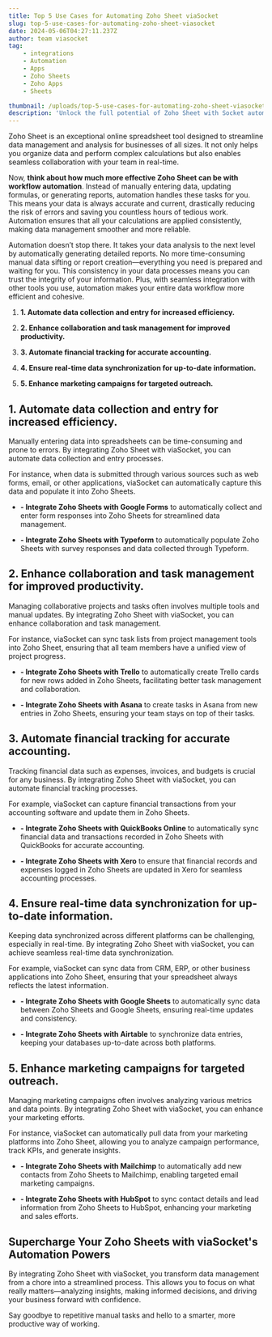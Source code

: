 ```yaml
---
title: Top 5 Use Cases for Automating Zoho Sheet viaSocket
slug: top-5-use-cases-for-automating-zoho-sheet-viasocket
date: 2024-05-06T04:27:11.237Z
author: team viasocket
tag:
    - integrations
    - Automation
    - Apps
    - Zoho Sheets
    - Zoho Apps
    - Sheets

thumbnail: /uploads/top-5-use-cases-for-automating-zoho-sheet-viasocket.png
description: 'Unlock the full potential of Zoho Sheet with Socket automation. Explore the top 5 use cases and take your productivity to the next level.'
---
```


Zoho Sheet is an exceptional online spreadsheet tool designed to streamline data management and analysis for businesses of all sizes. It not only helps you organize data and perform complex calculations but also enables seamless collaboration with your team in real-time.

Now, **think about how much more effective Zoho Sheet can be with workflow automation**. Instead of manually entering data, updating formulas, or generating reports, automation handles these tasks for you. This means your data is always accurate and current, drastically reducing the risk of errors and saving you countless hours of tedious work. Automation ensures that all your calculations are applied consistently, making data management smoother and more reliable.

Automation doesn’t stop there. It takes your data analysis to the next level by automatically generating detailed reports. No more time-consuming manual data sifting or report creation—everything you need is prepared and waiting for you. This consistency in your data processes means you can trust the integrity of your information. Plus, with seamless integration with other tools you use, automation makes your entire data workflow more efficient and cohesive.

1. **1. Automate data collection and entry for increased efficiency.**

2. **2. Enhance collaboration and task management for improved productivity.**

3. **3. Automate financial tracking for accurate accounting.**

4. **4. Ensure real-time data synchronization for up-to-date information.**

5. **5. Enhance marketing campaigns for targeted outreach.**

## 1. Automate data collection and entry for increased efficiency.<a id="1-automate-data-collection-and-entry-for-increased-efficiency"></a>

Manually entering data into spreadsheets can be time-consuming and prone to errors. By integrating Zoho Sheet with viaSocket, you can automate data collection and entry processes.

For instance, when data is submitted through various sources such as web forms, email, or other applications, viaSocket can automatically capture this data and populate it into Zoho Sheets.

-   **- Integrate Zoho Sheets with Google Forms** to automatically collect and enter form responses into Zoho Sheets for streamlined data management.

-   **- Integrate Zoho Sheets with Typeform** to automatically populate Zoho Sheets with survey responses and data collected through Typeform.

## 2. Enhance collaboration and task management for improved productivity.<a id="2-enhance-collaboration-and-task-management-for-improved-productivity"></a>

Managing collaborative projects and tasks often involves multiple tools and manual updates. By integrating Zoho Sheet with viaSocket, you can enhance collaboration and task management.

For instance, viaSocket can sync task lists from project management tools into Zoho Sheet, ensuring that all team members have a unified view of project progress.

-   **- Integrate Zoho Sheets with Trello** to automatically create Trello cards for new rows added in Zoho Sheets, facilitating better task management and collaboration.

-   **- Integrate Zoho Sheets with Asana** to create tasks in Asana from new entries in Zoho Sheets, ensuring your team stays on top of their tasks.

## 3. Automate financial tracking for accurate accounting.<a id="3-automate-financial-tracking-for-accurate-accounting"></a>

Tracking financial data such as expenses, invoices, and budgets is crucial for any business. By integrating Zoho Sheet with viaSocket, you can automate financial tracking processes.

For example, viaSocket can capture financial transactions from your accounting software and update them in Zoho Sheets.

-   **- Integrate Zoho Sheets with QuickBooks Online** to automatically sync financial data and transactions recorded in Zoho Sheets with QuickBooks for accurate accounting.

-   **- Integrate Zoho Sheets with Xero** to ensure that financial records and expenses logged in Zoho Sheets are updated in Xero for seamless accounting processes.

## 4. Ensure real-time data synchronization for up-to-date information.<a id="4-ensure-real-time-data-synchronization-for-up-to-date-information"></a>

Keeping data synchronized across different platforms can be challenging, especially in real-time. By integrating Zoho Sheet with viaSocket, you can achieve seamless real-time data synchronization.

For example, viaSocket can sync data from CRM, ERP, or other business applications into Zoho Sheet, ensuring that your spreadsheet always reflects the latest information.

-   **- Integrate Zoho Sheets with Google Sheets** to automatically sync data between Zoho Sheets and Google Sheets, ensuring real-time updates and consistency.

-   **- Integrate Zoho Sheets with Airtable** to synchronize data entries, keeping your databases up-to-date across both platforms.

## 5. Enhance marketing campaigns for targeted outreach.<a id="5-enhance-marketing-campaigns-for-targeted-outreach"></a>

Managing marketing campaigns often involves analyzing various metrics and data points. By integrating Zoho Sheet with viaSocket, you can enhance your marketing efforts.

For instance, viaSocket can automatically pull data from your marketing platforms into Zoho Sheet, allowing you to analyze campaign performance, track KPIs, and generate insights.

-   **- Integrate Zoho Sheets with Mailchimp** to automatically add new contacts from Zoho Sheets to Mailchimp, enabling targeted email marketing campaigns.

-   **- Integrate Zoho Sheets with HubSpot** to sync contact details and lead information from Zoho Sheets to HubSpot, enhancing your marketing and sales efforts.

## Supercharge Your Zoho Sheets with viaSocket's Automation Powers<a id="supercharge-your-zoho-sheets-with-viasockets-automation-powers"></a>

By integrating Zoho Sheet with viaSocket, you transform data management from a chore into a streamlined process. This allows you to focus on what really matters—analyzing insights, making informed decisions, and driving your business forward with confidence.

Say goodbye to repetitive manual tasks and hello to a smarter, more productive way of working.
